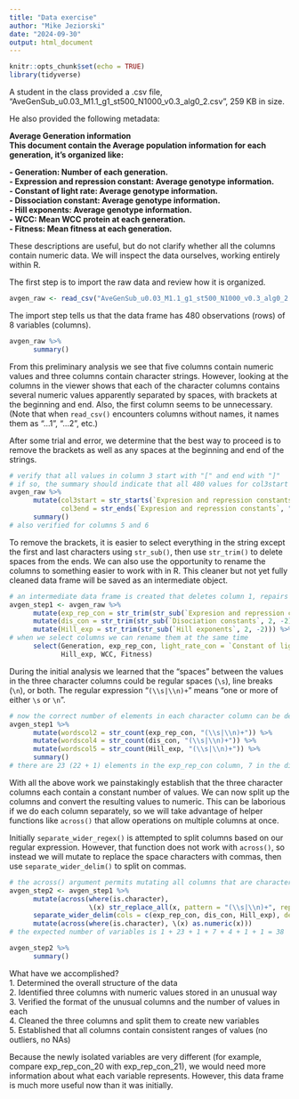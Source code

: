 ```yaml
---
title: "Data exercise"
author: "Mike Jeziorski"
date: "2024-09-30"
output: html_document
---
```


```r
knitr::opts_chunk$set(echo = TRUE)
library(tidyverse)
```

A student in the class provided a .csv file, "AveGenSub_u0.03_M1.1_g1_st500_N1000_v0.3_alg0_2.csv", 259 KB in size.

He also provided the following metadata:

**Average Generation information**  
**This document contain the Average population information for each generation, it's organized like:**

**- Generation: Number of each generation.**  
**- Expression and repression constant: Average genotype information.**  
**- Constant of light rate: Average genotype information.**  
**- Dissociation constant: Average genotype information.**  
**- Hill exponents: Average genotype information.**  
**- WCC: Mean WCC protein at each generation.**  
**- Fitness: Mean fitness at each generation.**  

These descriptions are useful, but do not clarify whether all the columns contain numeric data.  We will inspect the data ourselves, working entirely within R.

The first step is to import the raw data and review how it is organized.
```r
avgen_raw <- read_csv("AveGenSub_u0.03_M1.1_g1_st500_N1000_v0.3_alg0_2.csv")
```
The import step tells us that the data frame has 480 observations (rows) of 8 variables (columns).

```r
avgen_raw %>%
      summary()
```
From this preliminary analysis we see that five columns contain numeric values and three columns contain character strings.  However, looking at the columns in the viewer shows that each of the character columns contains several numeric values apparently separated by spaces, with brackets at the beginning and end.  Also, the first column seems to be unnecessary.  (Note that when `read_csv()` encounters columns without names, it names them as "...1", "...2", etc.)

After some trial and error, we determine that the best way to proceed is to remove the brackets as well as any spaces at the beginning and end of the strings.
```r
# verify that all values in column 3 start with "[" and end with "]"
# if so, the summary should indicate that all 480 values for col3start and col3end are TRUE
avgen_raw %>%
      mutate(col3start = str_starts(`Expresion and repression constants`, "\\["),
             col3end = str_ends(`Expresion and repression constants`, "\\]")) %>%
      summary()
# also verified for columns 5 and 6
```

To remove the brackets, it is easier to select everything in the string except the first and last characters using `str_sub()`, then use `str_trim()` to delete spaces from the ends.  We can also use the opportunity to rename the columns to something easier to work with in R.  This cleaner but not yet fully cleaned data frame will be saved as an intermediate object.
```r
# an intermediate data frame is created that deletes column 1, repairs column names, and makes the three character columns easier to parse
avgen_step1 <- avgen_raw %>%
      mutate(exp_rep_con = str_trim(str_sub(`Expresion and repression constants`, 2, -2))) %>%
      mutate(dis_con = str_trim(str_sub(`Disociation constants`, 2, -2))) %>%
      mutate(Hill_exp = str_trim(str_sub(`Hill exponents`, 2, -2))) %>%
# when we select columns we can rename them at the same time
      select(Generation, exp_rep_con, light_rate_con = `Constant of light rate`, dis_con,
             Hill_exp, WCC, Fitness)
```
During the initial analysis we learned that the "spaces" between the values in the three character columns could be regular spaces (`\s`), line breaks (`\n`), or both.  The regular expression "`(\\s|\\n)+`" means "one or more of either `\s` or `\n`".
```r
# now the correct number of elements in each character column can be determined
avgen_step1 %>%
      mutate(wordscol2 = str_count(exp_rep_con, "(\\s|\\n)+")) %>%
      mutate(wordscol4 = str_count(dis_con, "(\\s|\\n)+")) %>%
      mutate(wordscol5 = str_count(Hill_exp, "(\\s|\\n)+")) %>%
      summary()
# there are 23 (22 + 1) elements in the exp_rep_con column, 7 in the dis_con column, and 4 in the Hill_exp column
```

With all the above work we painstakingly establish that the three character columns each contain a constant number of values.  We can now split up the columns and convert the resulting values to numeric.  This can be laborious if we do each column separately, so we will take advantage of helper functions like `across()` that allow operations on multiple columns at once.

Initially `separate_wider_regex()` is attempted to split columns based on our regular expression.  However, that function does not work with `across()`, so instead we will mutate to replace the space characters with commas, then use `separate_wider_delim()` to split on commas.
```r
# the across() argument permits mutating all columns that are character
avgen_step2 <- avgen_step1 %>%
      mutate(across(where(is.character), 
                    \(x) str_replace_all(x, pattern = "(\\s|\\n)+", replacement = ","))) %>%
      separate_wider_delim(cols = c(exp_rep_con, dis_con, Hill_exp), delim = ",", names_sep = "_") %>%
      mutate(across(where(is.character), \(x) as.numeric(x)))
# the expected number of variables is 1 + 23 + 1 + 7 + 4 + 1 + 1 = 38

avgen_step2 %>%
      summary()
```

What have we accomplished?  
1. Determined the overall structure of the data  
2. Identified three columns with numeric values stored in an unusual way  
3. Verified the format of the unusual columns and the number of values in each  
4. Cleaned the three columns and split them to create new variables  
5. Established that all columns contain consistent ranges of values (no outliers, no NAs)

Because the newly isolated variables are very different (for example, compare exp_rep_con_20 with exp_rep_con_21), we would need more information about what each variable represents.  However, this data frame is much more useful now than it was initially.